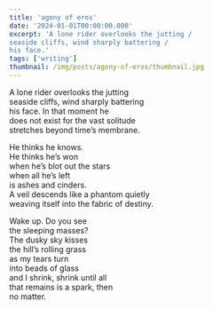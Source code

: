 ```yaml
---
title: 'agony of eros'
date: '2024-01-01T00:00:00.000'
excerpt: 'A lone rider overlooks the jutting /
seaside cliffs, wind sharply battering /
his face.'
tags: ['writing']
thumbnail: /img/posts/agony-of-eros/thumbnail.jpg
---
```


A lone rider overlooks the jutting  
seaside cliffs, wind sharply battering  
his face. In that moment he  
does not exist for the vast solitude  
stretches beyond time’s membrane.

He thinks he knows.  
He thinks he’s won  
when he’s blot out the stars  
when all he’s left  
is ashes and cinders.  
A veil descends like a phantom quietly  
weaving itself into the fabric of destiny.

Wake up. Do you see  
the sleeping masses?  
The dusky sky kisses  
the hill’s rolling grass  
as my tears turn  
into beads of glass  
and I shrink, shrink until all  
that remains is a spark, then  
no matter.
